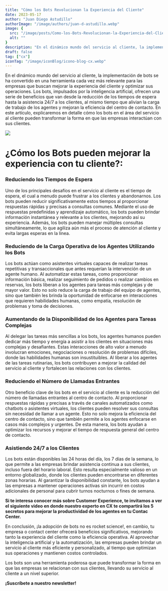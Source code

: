 ```yaml
---
title: "Cómo los Bots Revolucionan la Experiencia del Cliente"
date: 2023-05-17
author: "Juan Diego Astudillo"
authorImage: "/image/authors/juan-d-astudillo.webp"
image: {
  src: "/image/posts/Como-los-Bots-Revolucionan-la-Experiencia-del-Cliente.webp",
  alt: ""
}
description: "En el dinámico mundo del servicio al cliente, la implementación de bots se ha convertido en una herramienta cada vez más relevante para las empresas que buscan mejorar la experiencia del cliente y optimizar sus operaciones. "
draft: false
tag: ["cx"]
iconTag: "/image/iconBlog/icono-blog-cx.webp"
---
```



En el dinámico mundo del servicio al cliente, la implementación de bots se ha convertido en una herramienta cada vez más relevante para las empresas que buscan mejorar la experiencia del cliente y optimizar sus operaciones. Los bots, impulsados por la inteligencia artificial, ofrecen una serie de beneficios que van desde la reducción de los tiempos de espera hasta la asistencia 24/7 a los clientes, al mismo tiempo que alivian la carga de trabajo de los agentes y mejoran la eficiencia del centro de contacto. En este artículo, explicaremos en detalle cómo los bots en el área del servicio al cliente pueden transformar la forma en que las empresas interactúan con sus clientes.

![](/image/posts/Como-los-Bots-Revolucionan-la-Experiencia-del-Cliente.webp)

# ¿Cómo los Bots pueden mejorar la experiencia con tu cliente?:

### Reduciendo los Tiempos de Espera
Uno de los principales desafíos en el servicio al cliente es el tiempo de espera, el cual a menudo puede frustrar a los clientes y abandonarnos. Los bots pueden reducir significativamente estos tiempos al proporcionar respuestas rápidas y precisas a consultas comunes. Mediante el uso de respuestas predefinidas y aprendizaje automático, los bots pueden brindar información instantánea y relevante a los clientes, mejorando así su experiencia. Además, los bots pueden manejar múltiples consultas simultáneamente, lo que agiliza aún más el proceso de atención al cliente y evita largas esperas en la línea.

### Reduciendo de la Carga Operativa de los Agentes Utilizando los Bots
Los bots actúan como asistentes virtuales capaces de realizar tareas repetitivas y transaccionales que antes requerían la intervención de un agente humano. Al automatizar estas tareas, como proporcionar información básica, realizar seguimiento de pedidos o realizar cambios en reservas, los bots liberan a los agentes para tareas más complejas y de mayor valor. Esto no solo reduce la carga de trabajo del equipo de agentes, sino que también les brinda la oportunidad de enfocarse en interacciones que requieren habilidades humanas, como empatía, resolución de problemas y toma de decisiones.

### Aumentando de la Disponibilidad de los Agentes para Tareas Complejas
Al delegar las tareas más sencillas a los bots, los agentes humanos pueden dedicar más tiempo y energía a asistir a los clientes en situaciones más complejas y desafiantes. Estas interacciones de alto valor a menudo involucran emociones, negociaciones o resolución de problemas difíciles, donde las habilidades humanas son insustituibles. Al liberar a los agentes de las tareas rutinarias, los bots contribuyen a mejorar la calidad del servicio al cliente y fortalecen las relaciones con los clientes.

### Reduciendo el Número de Llamadas Entrantes
Otro beneficio clave de los bots en el servicio al cliente es la reducción del número de llamadas entrantes al centro de contacto. Al proporcionar respuestas rápidas y precisas a través de canales automatizados como chatbots o asistentes virtuales, los clientes pueden resolver sus consultas sin necesidad de llamar a un agente. Esto no solo mejora la eficiencia del centro de contacto, sino que también permite a los agentes enfocarse en casos más complejos y urgentes. De esta manera, los bots ayudan a optimizar los recursos y mejorar el tiempo de respuesta general del centro de contacto.

### Asistiendo 24/7 a los Clientes
Los bots están disponibles las 24 horas del día, los 7 días de la semana, lo que permite a las empresas brindar asistencia continua a sus clientes, incluso fuera del horario laboral. Esto resulta especialmente valioso en un entorno globalizado, donde los clientes pueden encontrarse en diferentes zonas horarias. Al garantizar la disponibilidad constante, los bots ayudan a las empresas a mantener operaciones activas sin incurrir en costos adicionales de personal para cubrir turnos nocturnos o fines de semana.

**Si te interesa conocer más sobre Customer Experience, te invitamos a ver el siguiente video en donde nuestro experto en CX te compartirá los 5 secretos para mejorar la productividad de los agentes en tu Contac Center.**

<Link text="¡quiero ver!" href="/experiencia-del-cliente"/>

En conclusión, ¡la adopción de bots no es rocket science!, en cambio, tu empresa o contact center ofrecerá beneficios significativos, mejorando tanto la experiencia del cliente como la eficiencia operativa. Al aprovechar la inteligencia artificial y la automatización, las empresas pueden brindar un servicio al cliente más eficiente y personalizado, al tiempo que optimizan sus operaciones y mantienen costos controlados.

Los bots son una herramienta poderosa que puede transformar la forma en que las empresas se relacionan con sus clientes, llevando su servicio al cliente a un nivel superior.

**¡Suscríbete a nuestro newsletter!**